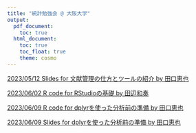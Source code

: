 ```yaml
---
title: "統計勉強会 @ 大阪大学"
output:
  pdf_document:
    toc: true
  html_document:
    toc: true
    toc_float: true
    theme: cosmo
---
```


[2023/05/12 Slides for 文献管理の仕方とツールの紹介 by 田口恵也](https://www.dropbox.com/s/pm2rsg1kxyrso7e/20230512_IntroductionToLiteratureManagementTechniquesAndTools_Taguchi.pptx?dl=0)

[2023/06/02 R code for RStudioの基礎 by 田辺和奏](http://htmlpreview.github.io/?https://github.com/atsushikanayama/statistics/blob/main/2023StatsStudySessions%40OsakaUniversity/20230602_RStudioBasics_Tanabe.html)

[2023/06/09 R code for dplyrを使った分析前の準備 by 田口恵也](http://htmlpreview.github.io/?https://github.com/atsushikanayama/statistics/blob/main/2023StatsStudySessions%40OsakaUniversity/20230609_UsingDplyr_Taguchi.html)

[2023/06/09 Slides for dplyrを使った分析前の準備 by 田口恵也](https://www.dropbox.com/s/ule3t2x34ftmhz7/20230609_UsingDplyr_Taguchi.pptx?dl=0)

